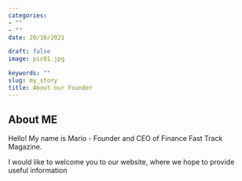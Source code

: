 ---
categories:
- ""
- ""
date: 20/10/2021

draft: false
image: pic01.jpg

keywords: ""
slug: my_story
title: About our Founder
---
## About ME
Hello! My name is Mario - Founder and CEO of Finance Fast Track Magazine.

I would like to welcome you to our website, where we hope to provide useful information 
